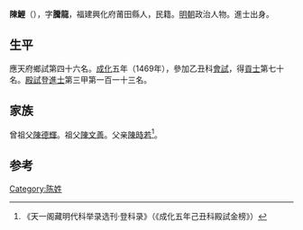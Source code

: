 {{Otheruses|other=名为陈腾龙的其他人物|陈腾龙}}

'''陳鯉'''（{{bd|1438年||？}}），字'''騰龍'''，福建興化府莆田縣人，民籍。[[明朝|明朝]]政治人物。進士出身。

== 生平 ==
應天府鄉試第四十六名。[[成化|成化]]五年（1469年），參加乙丑科[[會試|會試]]，得[[貢士|貢士]]第七十名。[[殿試|殿試]]登[[進士|進士]]第三甲第一百一十三名。

== 家族 ==
曾祖父[[陳德輝|陳德輝]]。祖父[[陳文善|陳文善]]。父亲[[陳時若|陳時若]]<ref>《天一阁藏明代科举录选刊·登科录》（《成化五年己丑科殿試金榜》）</ref>。

==参考==
{{reflist}}

{{成化五年己丑科殿試金榜}}

{{Authority control}}

{{DEFAULTSORT:}}
[[Category:陈姓|Category:陈姓]]


{{明朝人物小作品}}